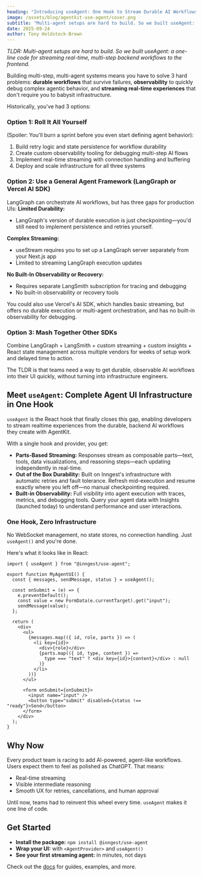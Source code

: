 ```yaml
---
heading: "Introducing useAgent: One Hook to Stream Durable AI Workflows to the Frontend"
image: /assets/blog/agentkit-use-agent/cover.png
subtitle: "Multi-agent setups are hard to build. So we built useAgent: a one-line code for streaming real-time, multi-step backend workflows to the frontend."
date: 2025-09-24
author: Tony Holdstock-Brown
---
```


*TLDR: Multi-agent setups are hard to build. So we built useAgent: a one-line code for streaming real-time, multi-step backend workflows to the frontend.*

Building multi-step, multi-agent systems means you have to solve 3 hard problems: **durable workflows** that survive failures, **observability** to quickly debug complex agentic behavior, and **streaming real-time experiences** that don't require you to babysit infrastructure.

Historically, you've had 3 options:

### Option 1: **Roll It All Yourself**

(Spoiler: You'll burn a sprint before you even start defining agent behavior):

1. Build retry logic and state persistence for workflow durability
2. Create custom observability tooling for debugging multi-step AI flows
3. Implement real-time streaming with connection handling and buffering
4. Deploy and scale infrastructure for all three systems

### Option 2: **Use a General Agent Framework (LangGraph or Vercel AI SDK)**

LangGraph can orchestrate AI workflows, but has three gaps for production UIs:
**Limited Durability:**

- LangGraph's version of durable execution is just checkpointing—you'd still need to implement persistence and retries yourself.

**Complex Streaming:**

- useStream requires you to set up a LangGraph server separately from your Next.js app
- Limited to streaming LangGraph execution updates

**No Built-In Observability or Recovery:**

- Requires separate LangSmith subscription for tracing and debugging
- No built-in observability or recovery tools

You could also use Vercel's AI SDK, which handles basic streaming, but offers no durable execution or multi-agent orchestration, and has no built-in observability for debugging.

### Option 3: **Mash Together Other SDKs**

Combine LangGraph + LangSmith + custom streaming + custom insights + React state management across multiple vendors for weeks of setup work and delayed time to action.

The TLDR is that teams need a way to get durable, observable AI workflows into their UI quickly, without turning into infrastructure engineers.

## Meet `useAgent`: Complete Agent UI Infrastructure in One Hook

`useAgent` is the React hook that finally closes this gap, enabling developers to stream realtime experiences from the durable, backend AI workflows they create with AgentKit.

With a single hook and provider, you get:

- **Parts-Based Streaming:** Responses stream as composable parts—text, tools, data visualizations, and reasoning steps—each updating independently in real-time.
- **Out of the Box Durability:** Built on Inngest's infrastructure with automatic retries and fault tolerance. Refresh mid-execution and resume exactly where you left off—no manual checkpointing required.
- **Built-in Observability:** Full visibility into agent execution with traces, metrics, and debugging tools. Query your agent data with Insights (launched today) to understand performance and user interactions.

### **One Hook, Zero Infrastructure**

No WebSocket management, no state stores, no connection handling. Just `useAgent()` and you're done.

Here's what it looks like in React:

```tsx
import { useAgent } from "@inngest/use-agent";

export function MyAgentUI() {
  const { messages, sendMessage, status } = useAgent();

  const onSubmit = (e) => {
    e.preventDefault();
    const value = new FormData(e.currentTarget).get("input");
    sendMessage(value);
  };

  return (
    <div>
      <ul>
        {messages.map(({ id, role, parts }) => (
          <li key={id}>
            <div>{role}</div>
            {parts.map(({ id, type, content }) =>
              type === "text" ? <div key={id}>{content}</div> : null
            )}
          </li>
        ))}
      </ul>

      <form onSubmit={onSubmit}>
        <input name="input" />
        <button type="submit" disabled={status !== "ready"}>Send</button>
      </form>
    </div>
  );
}
```

## Why Now

Every product team is racing to add AI-powered, agent-like workflows. Users expect them to feel as polished as ChatGPT. That means:

- Real-time streaming
- Visible intermediate reasoning
- Smooth UX for retries, cancellations, and human approval

Until now, teams had to reinvent this wheel every time. `useAgent` makes it one line of code.

## Get Started

- **Install the package:** `npm install @inngest/use-agent`
- **Wrap your UI:** with `<AgentProvider>` and `useAgent()`
- **See your first streaming agent:** in minutes, not days

Check out the [docs](https://agentkit.inngest.com/streaming/overview?ref=blog-agentkit-use-agent) for guides, examples, and more.